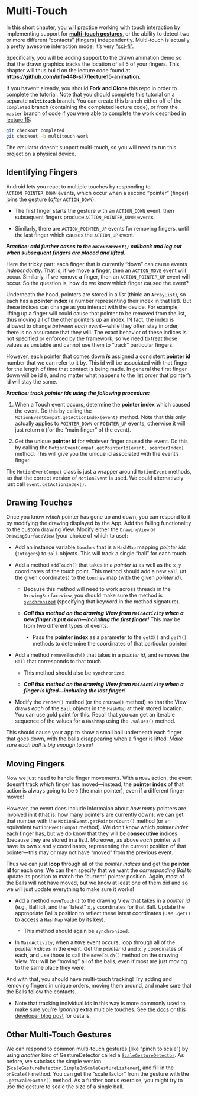 # Multi-Touch
In this short chapter, you will practice working with touch interaction by implementing support for [**multi-touch gestures**](https://developer.android.com/training/gestures/multi.html), or the ability to detect two or more different "contacts" (fingers) independently. Multi-touch is actually a pretty awesome interaction mode; it's very ["sci-fi"](https://www.youtube.com/watch?v=NwVBzx0LMNQ).

Specifically, you will be adding support to the drawn animation demo so that the drawn graphics tracks the location of all 5 of your fingers. This chapter will thus build on the lecture code found at **<https://github.com/info448-s17/lecture15-animation>**.

If you haven't already, you should **Fork and Clone** this repo in order to complete the tutorial. Note that you should complete this tutorial on a separate **`multitouch`** branch. You can create this branch either off of the `completed` branch (containing the completed lecture code), or from the `master` branch of code if you were able to complete the work described [in lecture 15](#animation):

```bash
git checkout completed
git checkout -b multitouch-work
```

<!-- You will need to `commit` and `push` your completed work back to your forked repo by the deadline, and submit a link to your forked repo to this Canvas assignment. Note that you are **not** required to create a separate pull request, though you should work on the separate `lab-work` branch! -->

<p class="alert alert-warning">The emulator doesn't support multi-touch, so you will need to run this project on a physical device.</p>


## Identifying Fingers
Android lets you react to multiple touches by responding to `ACTION_POINTER_DOWN` events, which occur when a second "pointer" (finger) joins the gesture (_after_ `ACTION_DOWN`).

- The first finger starts the gesture with an `ACTION_DOWN` event. then subsequent fingers produce `ACTION_POINTER_DOWN` events.

- Similarly, there are `ACTION_POINTER_UP` events for removing fingers, until the last finger which causes the `ACTION_UP` event.

___Practice: add further cases to the `onTouchEvent()` callback and log out when subsequent fingers are placed and lifted.___

Here the tricky part: each finger that is currently "down" can cause events _independently_. That is, if we move **a** finger, then an `ACTION_MOVE` event will occur. Similarly, if we remove **a** finger, then an `ACTION_POINTER_UP` event will occur.
So the question is, how do we know which finger caused the event?

Underneath the hood, pointers are stored in a _list_ (think: an `ArrayList`), so each has a **pointer index** (a number representing their index in that list). But these indices can change as you interact with the device. For example, lifting up a finger will could cause that pointer to be removed from the list, thus moving all of the other pointers up an index. IN fact, the index is allowed to change _between each event_&mdash;while they often stay in order, there is no assurance that they will. The exact behavior of these indices is not specified or enforced by the framework, so we need to treat those values as unstable and cannot use them to "track" particular fingers.

However, each pointer that comes down ___is___ assigned a consistent **pointer id** number that we can refer to it by. This id will be associated with that finger for the length of time that contact is being made. In general the first finger down will be id `0`, and no matter what happens to the list order that pointer's id will stay the same.

___Practice: track pointer ids using the following procedure:___

1. When a Touch event occurs, determine the **pointer index** which caused the event. Do this by calling the `MotionEventCompat.getActionIndex(event)` method. Note that this only actually applies to `POINTER_DOWN` or `POINTER_UP` events, otherwise it will just return `0` (for the "main finger" of the event).

2. Get the unique **pointer id** for whatever finger caused the event. Do this by calling the `MotionEventCompat.getPointerId(event, pointerIndex)` method. This will give you the unique id associated with the event's finger.

<p class="alert alert-info">The `MotionEventCompat` class is just a wrapper around `MotionEvent` methods, so that the correct version of `MotionEvent` is used. We could alternatively just call `event.getActionIndex()`.</p>


## Drawing Touches
Once you know _which_ pointer has gone up and down, you can respond to it by modifying the drawing displayed by the App. Add the falling functionality to the custom drawing View. Modify either the `DrawingView` or `DrawingSurfaceView` (your choice of which to use):

- Add an instance variable `touches` that is a `HashMap` mapping _pointer ids_ (`Integers`) to `Ball` objects. This will track a single "ball" for each touch.

- Add a method `addTouch()` that takes in a _pointer id_ as well as the `x,y` coordinates of the touch point. This method should add a new `Ball` (at the given coordinates) to the `touches` map (with the given _pointer id_).

	- Because this method will need to work across threads in the `DrawingSurfaceView`, you should make sure the method is [`synchronized`](https://docs.oracle.com/javase/tutorial/essential/concurrency/syncmeth.html) (specifying that keyword in the method signature).

	- ___Call this method on the drawing View from `MainActivity` when a new finger is put down&mdash;including the first finger!___ This may be from two different types of events.

		- Pass the **pointer index** as a parameter to the `getX()` and `getY()` methods to determine the coordinates of that particular pointer!

- Add a method `removeTouch()` that takes in a _pointer id_, and removes the `Ball` that corresponds to that touch.

	- This method should also be `synchronized`.

	- ___Call this method on the drawing View from `MainActivity` when a finger is lifted&mdash;including the last finger!___

- Modify the `render()` method (or the `onDraw()` method) so that the View draws _each_ of the `Ball` objects in the `HashMap` at their stored location. You can use gold paint for this. Recall that you can get an iterable sequence of the values for a `HashMap` using the `.values()` method.

This should cause your app to show a small ball underneath each finger that goes down, with the balls disappearing when a finger is lifted. _Make sure each ball is big enough to see!_

## Moving Fingers
Now we just need to handle finger movements. With a `MOVE` action, the event doesn't track _which_ finger has moved&mdash;instead, the **pointer index** of that action is always going to be `0` (the main pointer), even if a different finger moved!

However, the event does include informaion about _how many_ pointers are involved in it (that is: how many pointers are currently down): we can get that number with the `MotionEvent.getPointerCount()` method (or an equivalent `MotionEventCompat` method). We don't know which _pointer index_ each finger has, but we do know that they will be **consecutive** indices (because they are stored in a list). Moreover, as above _each_ pointer will have its own `x` and `y` coordinates, representing the current position of that pointer&mdash;this may or may not have "moved" from the previous event.

Thus we can just **loop** through all of the _pointer indices_ and get the **pointer id** for each one. We can then specify that we want the _corresponding Ball_ to update its position to match the "current" pointer position. Again, most of the Balls will not have moved, but we know at least one of them did and so we will just update everything to make sure it works!

- Add a method `moveTouch()` to the drawing View that takes in a _pointer id_ (e.g., Ball id), and the "latest" `x,y` coordinates for that Ball. Update the appropriate Ball's position to reflect these latest coordinates (use `.get()` to access a `HashMap` value by its key).

	- This method should again be `synchronized`.

- In `MainActivity`, when a `MOVE` event occurs, loop through all of the _pointer indices_ in the event. Get the _pointer id_ and `x,y` coordinates of each, and use those to call the `moveTouch()` method on the drawing View. You will be "moving" all of the balls, even if most are just moving to the same place they were.

And with that, you should have multi-touch tracking! Try adding and removing fingers in unique orders, moving them around, and make sure that the Balls follow the contacts.

- Note that tracking individual ids in this way is more commonly used to make sure you're _ignoring_ extra multiple touches. See [the docs](https://developer.android.com/training/gestures/multi.html) or [this developer blog post](https://android-developers.blogspot.com/2010/06/making-sense-of-multitouch.html) for details.

## Other Multi-Touch Gestures
We can respond to common multi-touch gestures (like "pinch to scale") by using _another_ kind of GestureDetector called a [`ScaleGestureDetector`](https://developer.android.com/training/gestures/scale.html#scale). As before, we subclass the simple version (`ScaleGestureDetector.SimpleOnScaleGestureListener`), and fill in the `onScale()` method. You can get the "scale factor" from the gesture with the `.getScaleFactor()` method. As a further bonus exercise, you might try to use the gesture to scale the size of a single ball.

<!-- Remember to `commit` and `push` your changes to GitHub and submit this lab once completed. -->
